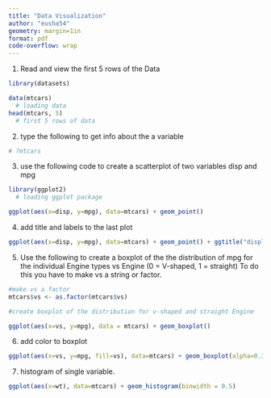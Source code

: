```yaml
---
title: "Data Visualization"
author: "eusha54"
geometry: margin=1in
format: pdf
code-overflow: wrap
---
```


1.  Read and view the first 5 rows of the Data

```r
library(datasets)

data(mtcars)
  # loading data
head(mtcars, 5)
  # first 5 rows of data
```

2.  type the following to get info about the a variable

```r
# ?mtcars
```

\newpage

3.  use the following code to create a scatterplot of two variables disp and mpg

```r
library(ggplot2)
  # loading ggplot package

ggplot(aes(x=disp, y=mpg), data=mtcars) + geom_point()
```

\newpage

4.  add title and labels to the last plot

```r
ggplot(aes(x=disp, y=mpg), data=mtcars) + geom_point() + ggtitle("displacement vs miles per gallon") + labs(x="Displacement", y="Miles per Gallon")
```

\newpage

5.  Use the following to create a boxplot of the the distribution of mpg for the individual Engine types vs Engine (0 = V-shaped, 1 = straight) To do this you have to make vs a string or factor.

```r
#make vs a factor
mtcars$vs <- as.factor(mtcars$vs)

#create boxplot of the distribution for v-shaped and straight Engine

ggplot(aes(x=vs, y=mpg), data = mtcars) + geom_boxplot()
```

\newpage

6.  add color to boxplot

```r
ggplot(aes(x=vs, y=mpg, fill=vs), data=mtcars) + geom_boxplot(alpha=0.3) + theme(legend.position = "none")
```

7.  histogram of single variable.

```r
ggplot(aes(x=wt), data=mtcars) + geom_histogram(binwidth = 0.5)
```
